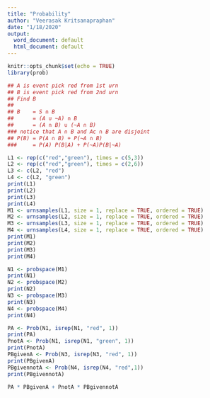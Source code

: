 ```yaml
---
title: "Probability"
author: "Veerasak Kritsanapraphan"
date: "1/18/2020"
output:
  word_document: default
  html_document: default
---
```


```r
knitr::opts_chunk$set(echo = TRUE)
library(prob)
```


```r
## A is event pick red from 1st urn
## B is event pick red from 2nd urn
## Find B
##
## B    = S ∩ B 
##      = (A ∪ ~A) ∩ B 
##      = (A ∩ B) ∪ (~A ∩ B)
### notice that A ∩ B and Ac ∩ B are disjoint
## P(B) = P(A ∩ B) + P(~A ∩ B)
###     = P(A) P(B|A) + P(~A)P(B|~A)

L1 <- rep(c("red","green"), times = c(5,3))
L2 <- rep(c("red","green"), times = c(2,6))
L3 <- c(L2, "red")
L4 <- c(L2, "green")
print(L1)
print(L2)
print(L3)
print(L4)
M1 <- urnsamples(L1, size = 1, replace = TRUE, ordered = TRUE)
M2 <- urnsamples(L2, size = 1, replace = TRUE, ordered = TRUE)
M3 <- urnsamples(L3, size = 1, replace = TRUE, ordered = TRUE)
M4 <- urnsamples(L4, size = 1, replace = TRUE, ordered = TRUE)
print(M1)
print(M2)
print(M3)
print(M4)
```

```r
N1 <- probspace(M1)
print(N1)
N2 <- probspace(M2)
print(N2)
N3 <- probspace(M3)
print(N3)
N4 <- probspace(M4)
print(N4)

```

```r
PA <- Prob(N1, isrep(N1, "red", 1))
print(PA)
PnotA <- Prob(N1, isrep(N1, "green", 1))
print(PnotA)
PBgivenA <- Prob(N3, isrep(N3, "red", 1))
print(PBgivenA)
PBgivennotA <- Prob(N4, isrep(N4, "red",1))
print(PBgivennotA)

PA * PBgivenA + PnotA * PBgivennotA
```